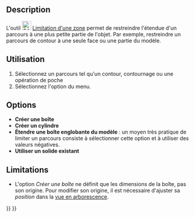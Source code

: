 <languages/>

{{Docnav/fr
|[[CAM_DressupAxisMap/fr|Assigner un axe]]
|[[CAM_DressupDogbone/fr|Dégagement des angles]]
|[[CAM_Workbench/fr|Atelier CAM]]
|IconL=CAM_DressupAxisMap.svg
|IconR=CAM_DressupDogbone.svg
|IconC=Workbench_CAM.svg
}}

{{GuiCommand/fr
|Name=CAM DressupCAMBoundary
|Name/fr=CAM Limitation d'une zone
|MenuLocation=CAM → Finition du parcours → Limiter à une zone
|Workbenches=[[CAM_Workbench/fr|CAM]]
|SeeAlso=[[CAM_DressupTag/fr|CAM Attaches]], [[CAM_DressupRampEntry/fr|CAM Rampe d'entrée]]
}}

== Description ==

L'outil [[Image:CAM_DressupPathBoundary.svg|24px]] [[CAM_DressupPathBoundary/fr|Limitation d'une zone]] permet de restreindre l'étendue d'un parcours à une plus petite partie de l'objet. Par exemple, restreindre un parcours de contour à une seule face ou une partie du modèle.

<span id="Usage"></span>
==Utilisation==

# Sélectionnez un parcours tel qu'un contour, contournage ou une opération de poche
# Sélectionnez l'option {{MenuCommand|CAM → Finition du parcours → [[Image:CAM_DressupPathBoundary.svg|16px]] Limiter à une zone}} du menu.

==Options==

* '''Créer une boîte'''
* '''Créer un cylindre'''
* '''Étendre une boîte englobante du modèle''' : un moyen très pratique de limiter un parcours consiste à sélectionner cette option et à utiliser des valeurs négatives.
* '''Utiliser un solide existant'''

==Limitations==

* L'option ''Créer une boîte'' ne définit que les dimensions de la boîte, pas son origine. Pour modifier son origine, il est nécessaire d'ajuster sa ''position'' dans la [[Tree_view/fr|vue en arborescence]]. 


{{Docnav/fr
|[[CAM_DressupAxisMap/fr|Assigner un axe]]
|[[CAM_DressupDogbone/fr|Dégagement des angles]]
|[[CAM_Workbench/fr|Atelier CAM]]
|IconL=CAM_DressupAxisMap.svg
|IconR=CAM_DressupDogbone.svg
|IconC=Workbench_CAM.svg
}}

{{CAM_Tools_navi{{#translation:}}}}
{{Userdocnavi{{#translation:}}}}